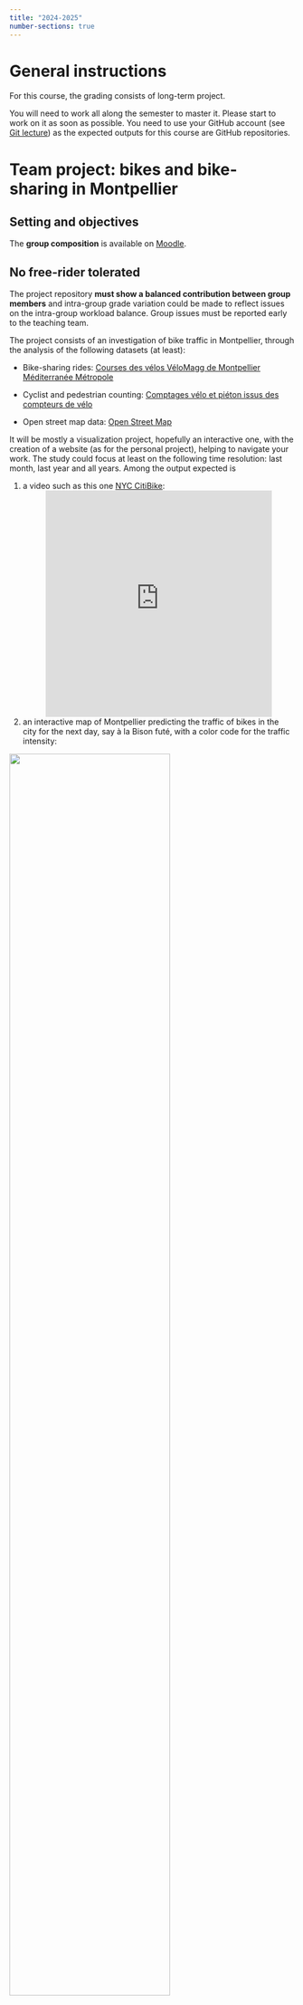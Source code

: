 ```yaml
---
title: "2024-2025"
number-sections: true
---
```



# General instructions

For this course, the grading consists of long-term project.

You will need to work all along the semester to master it. Please start to work on it as soon as possible. You need to use your GitHub account (see [Git lecture](../../Courses/Git/Basis_PartII.qmd)) as the expected outputs for this course are GitHub repositories.


# Team project: bikes and bike-sharing in Montpellier

## Setting and objectives

The **group composition** is available on [Moodle](https://moodle.umontpellier.fr/course/view.php?id=22454).


::: {.callout-important}
## No free-rider tolerated
The project repository **must show a balanced contribution between group members** and intra-group grade variation could be made to reflect issues on the intra-group workload balance. Group issues must be reported early to the teaching team.
:::

The project consists of an investigation of bike traffic in Montpellier, through the analysis of the following datasets (at least):

- Bike-sharing rides: [Courses des vélos VéloMagg de Montpellier Méditerranée Métropole](https://data.montpellier3m.fr/dataset/courses-des-velos-velomagg-de-montpellier-mediterranee-metropole)


- Cyclist and pedestrian counting: [Comptages vélo et piéton issus des compteurs de vélo](https://data.montpellier3m.fr/dataset/comptages-velo-et-pieton-issus-des-compteurs-de-velo
)
- Open street map data: [Open Street Map](https://www.openstreetmap.org/)



It will be mostly a visualization project, hopefully an interactive one, with the creation of a website (as for the personal project), helping to navigate your work. The study could focus at least on the following time resolution: last month, last year and all years.
Among the output expected is

1. a video such as this one [NYC CitiBike](https://www.youtube.com/watch?v=SKJ6BsycvJA):
<div style="display: flex; justify-content: center;">
<iframe  width="400" height="400" src="https://www.youtube.com/embed/SKJ6BsycvJA" title="YouTube video player" frameborder="0" allow="accelerometer; autoplay; clipboard-write; encrypted-media; gyroscope; picture-in-picture" allowfullscreen>
</iframe>
</div>
1. an interactive map of Montpellier predicting the traffic of bikes in the city for the next day, say à la Bison futé, with a color code for the traffic intensity:

![](blog-homepage-hero-image-key-to-effective-road-management__1000x800.webp){width="75%" fig-align="center"}


## Timing

- **Mid-term** project snapshot: This part consists of starting the **group project**, explaining the main question of interest chosen to investigate. You should show preliminary work and organization of the workload, git first steps for the group project, etc. See details below @sec-midterm. This part corresponds to **25% of the final grade**. The due date is **October 25 (23:59)**.

- **The GitHub repository** with the **presentations slides** should be completed before **Tuesday 10 December (23:59)**. This part corresponds to **40% of the final grade**.  <span style="color:red;">Nothing pushed after the deadline will be taken into account.</span>

- The oral presentation (15mn + 5mn questions)  **December 13 (8:00)** (room: SC36.01). This part corresponds to **35% of the final grade**.

### Mid-term project snapshot {#sec-midterm}


Please provide the URL of the group repository and the group composition (**do not forget your student number**) in the following survey 
<span style="color:red;">TODO_TODO_TODO_TODO_TODO_TODO_TODO_TODO_TODO_TODO_TODO_TODO_.</span>.


The main point for this step is to create a `README.qmd` (maximum length: approximately 4 pages) in a `roadmap` directory at the root of your project. We will provide you feedback in the form of *GitHub issues* on your project repository. Your file should give the outline of the project with the following ingredients:

- [ ] You have to choose a name for your project. Hereafter, it is denoted by `my_module_name`.

- [ ] description of a minimum viable project, showing the architecture (website, files, classes, etc.). It does not have to be functional at this stage but must have the main files needed, details of the coding pipeline, choice of the packages/technologies used, etc.

- [ ] Create simple pictures (possibly camera pictures of handmade drawings) showing the results you want to create (time series, maps, etc.).

- [ ] Provide several git branches (at least 2) so the project can move forward independently.

- [ ] Retro planning with a Gantt diagram as follows (see for instance [Quarto](https://quarto.org/docs/authoring/diagrams.html) and [Mermaid](https://mermaid.js.org/syntax/gantt.html)):

```mermaid
    gantt
        title Preparing Polyglot Notebooks Talk for Stir Trek 2023
        axisFormat %m-%d
        section Proposal <br> and <br> Evaluation
            Submit Abstract         :done,                2023-01-15, 2023-02-18
            Session Evaluation      :done, EVAL,          2023-02-18, 2023-03-05
            Talk Accepted           :milestone, done,     after EVAL,
        section Talk <br> Preparation
            Research & Outlining    :done, OUTLINE,       2023-03-12, 9d
            Create Mermaid Examples :done, MER_EXAMPLE,   after OUTLINE, 5d
            Write Mermaid Articles  :active, MER_ART,     after MER_EXAMPLE, 7d
            Write Jupyter Articles  :                     after MER_ART, 3d
        section Delivery
            Final Notebook          :crit, NOTEBOOK,      2023-04-19, 7d
            Rehearsal               :crit,                after NOTEBOOK, 2023-05-04
            Stir Trek 2023          :milestone, crit,     2023-05-05, 1d
```


#### Elements expected for the mid-term project


|General     |Details                                       |Points (out of 20)|
|------------|----------------------------------------------|------------------|
|**Mid-term**|Git / branches                                |  4               |
|            |Task affectation / Gantt chart                |  4               |
|            |Dataset choices / Download / Description      |  4               |
|            |Packages/software description for the project |  4               |
|            |Figure of interest/narration                  |  4               |
| **Total**  |                                              | 20               |
:  {.striped}


### Final project


#### General guidelines

- The ultimate goal is to provide a Python project that builds a website with `quarto` or with `sphinx` and presents your project. This website should be deployed automatically through GitHub actions. A description of the procedure will be needed (imagine you are addressing a user not aware of your package). An example of a project made in 2020, is available at <https://github.com/tanglef/chaoseverywhere>.

- It should contain all the aspects described below.

#### Website

- You have to create a simple website using GitHub pages and a GitHub action with `quarto` or `sphix` for displaying your results,

- At least one of the pages should contain an interactive element (maps, widgets, etc.)

#### Project structure

- All the code will be placed in a subdirectory called `/my_module_name` (choosing your module name accordingly).

- A slide deck in [quarto](https://quarto.org/docs/presentations/) will be put in a `/slide` directory of the repository. The latter will be a short presentation of the work that will be orally presented during 15mn in front of a jury, at the end of the project.

#### Git aspects

- A `.gitignore` that prevents garbage files from being included in your project.

- Equilibrated commits in two branches should be done (*e.g.,* in the development branch and the master one), and merged for the milestone day.

- Your repository should contain a `README.md`:
  - containing the title and a short description of the project
  - the link to the website
  - a code snippet to build the website
  - authors list and a license description. See [this website](https://opensource.org/licenses/). A default choice could be MIT Licence.

#### Object programming aspects

- You should code at least one `Python` class.

- Your `python` project should contain submodules. Each submodule will be devoted to a specific sub-task of your project.

#### Dataset(s)

- The data used should be available in a way that the end user does not need to perform a manual download of any kind (use the `pooch` package or variants for instance).


#### Time/memory evaluation

- A full study of the time and memory footprint of the code produced will be provided for the whole pipeline used. Elements showing speed-up / memory savings you could find along the way would be also appreciated.

#### Documentation

- Docstrings should be populated for every `python` class and function.

- Bonus points will be given if you create an API documentation using `sphinx` for instance.

#### Test and CI

- Provide unitary tests to check that the function you proposed satisfies the requirement you target.
- Implement a Continuous Integration solution with GitHub that runs your unitary test at each commit.

Here's a recap for the final project (code, website):

|General    |Details                                         |Points (/20)|
|---------  |------------------------------------------------|------------|
|**Code**   |Problem Resolution                              |8           |
|           |General code quality / readability              |2           |
|           |Readme/Comments/Pep8                            |1           |
|           |Unit Tests/CI/Deploy: wheel                     |1           |
|           |Class (create at least 1 class)                 |1           |
|           |Reproducibility/Dataset loading                 |1           |
|           |Graphical aspects: Widgets, clickable map, etc. |2           |
|           |Time/Memory efficiency                          |1           |
|           |Documentation                                   |3           |
| **Total**·|                                                |20          |
:  {.striped}


Here's also a recap for the presentation part (slides, oral presentation):

|General    |Details                                         |Points (/20)|
|---------  |------------------------------------------------|------------|
|**Oral**   |Slides quality and structure                    |10          |
|           |Clarity / lively presentation / Rhythm / Show   |10          |
| **Total**·|                                                |20          |
:  {.striped}w

## Examples
Here are some links to the Github pages showing what have been done the last year:
[Group 1](https://github.com/coralieromani/PROJET_2024.git)
[Group 2](https://github.com/riwahachem/Projet_HAX712X)
[Group 3](https://github.com/mscaia/PROJ_HAX712X)
